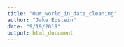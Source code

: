 ```yaml
---
title: "Our_world_in_data_cleaning"
author: "Jake Epstein"
date: "9/19/2019"
output: html_document
---
```


```r


```

